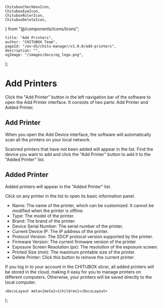 	ChituboxCheckboxIcon,
	ChituboxEyeIcon,
	ChituboxRulerIcon,
	ChituboxDeleteIcon,
} from "@/components/icons/Icons";

	title: "Add Printers",
	author: "CHITUBOX Team",
	pageId: "/en-US/chitu-manager/v1.0.0/add-printers",
	description: "",
	ogImage: "/images/docs/og_logo.png",
};

# Add Printers

Click the "Add Printer" button in the left navigation bar of the software to open the Add Printer interface. It consists of two parts: Add Printer and Added Printer.

<ImageContainer>
	<AntdImage
		src={
			"/images/docs/en-US/chitu-manager/002-add-printers-add-printers.png"
		}
		style={{ maxWidth: "1050px" }}
	/>
</ImageContainer>

## Add Printer

When you open the Add Device interface, the software will automatically scan all the printers on your local network.

Scanned printers that have not been added will appear in the list. Find the device you want to add and click the "Add Printer" button to add it to the "Added Printer" list.

<ImageContainer>
	<AntdImage
		src={
			"/images/docs/en-US/chitu-manager/002-add-printers-my-printers.png"
		}
		style={{ maxWidth: "1050px" }}
	/>
</ImageContainer>

## Added Printer

Added printers will appear in the "Added Printer" list.

Click on any printer in the list to open its basic information panel.

<ImageContainer>
	<AntdImage
		src={
			"/images/docs/en-US/chitu-manager/002-add-printers-printer-info.png"
		}
		style={{ maxWidth: "400px" }}
	/>
</ImageContainer>

-   Name: The name of the printer, which can be customized. It cannot be modified when the printer is offline.
-   Type: The model of the printer.
-   Brand: The brand of the printer.
-   Device Serial Number: The serial number of the printer.
-   Current Device IP: The IP address of the printer.
-   Protocol Version: The SDCP protocol version supported by the printer.
-   Firmware Version: The current firmware version of the printer
-   Exposure Screen Resolution (px): The resolution of the exposure screen.
-   Printed Size (mm): The maximum printable size of the printer.
-   Delete Printer: Click this button to remove the current printer.

<Admonition type="tip">
	If you log in to your account in the CHITUBOX slicer, all added printers
	will be stored in the cloud, making it easy for you to manage printers on
	different computers. Otherwise, your printers will be saved directly to the
	local computer.
</Admonition>

	<DocsLayout meta={meta}>{children}</DocsLayout>
);
